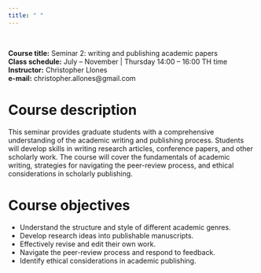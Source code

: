 ---
title: " "
---
<br>

**Course title:** Seminar 2: writing and publishing academic papers <br>
**Class schedule:** July – November | Thursday 14:00 – 16:00 TH time <br>
**Instructor:** Christopher Llones <br>
**e-mail:** christopher.allones@gmail.com

# Course description

::: {.callout-note appearance="minimal"}

This seminar provides graduate students with a comprehensive understanding of the academic writing and publishing process. Students will develop skills in writing research articles, conference papers, and other scholarly work. The course will cover the fundamentals of academic writing, strategies for navigating the peer-review process, and ethical considerations in scholarly publishing.

:::


# Course objectives

::: {.callout-note appearance="minimal"}

- Understand the structure and style of different academic genres.
- Develop research ideas into publishable manuscripts.
- Effectively revise and edit their own work.
- Navigate the peer-review process and respond to feedback.
- Identify ethical considerations in academic publishing.

:::
